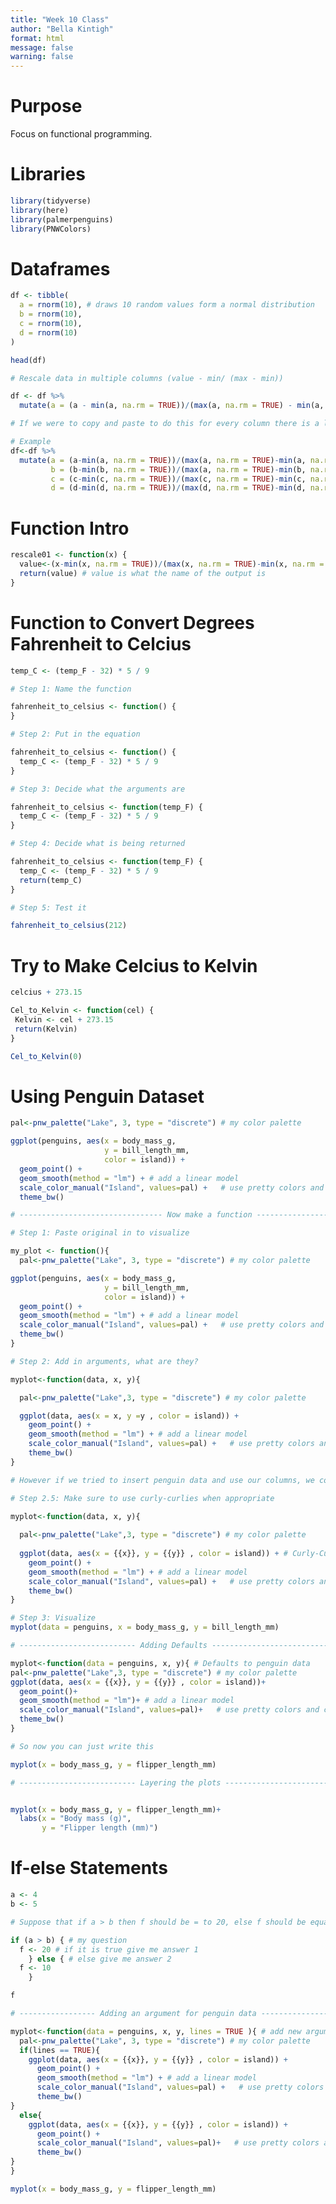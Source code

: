 ```yaml
---
title: "Week 10 Class"
author: "Bella Kintigh"
format: html
message: false
warning: false
---
```



# Purpose

Focus on functional programming.

# Libraries

```r
library(tidyverse)
library(here)
library(palmerpenguins)
library(PNWColors)
```

# Dataframes

```r
df <- tibble(
  a = rnorm(10), # draws 10 random values form a normal distribution
  b = rnorm(10),
  c = rnorm(10),
  d = rnorm(10)
)

head(df)

# Rescale data in multiple columns (value - min/ (max - min))

df <- df %>%
  mutate(a = (a - min(a, na.rm = TRUE))/(max(a, na.rm = TRUE) - min(a, na.rm = TRUE)))

# If we were to copy and paste to do this for every column there is a lot of room for error

# Example 
df<-df %>%
  mutate(a = (a-min(a, na.rm = TRUE))/(max(a, na.rm = TRUE)-min(a, na.rm = TRUE)),
         b = (b-min(b, na.rm = TRUE))/(max(a, na.rm = TRUE)-min(b, na.rm = TRUE)), ## ERROR
         c = (c-min(c, na.rm = TRUE))/(max(c, na.rm = TRUE)-min(c, na.rm = TRUE)),
         d = (d-min(d, na.rm = TRUE))/(max(d, na.rm = TRUE)-min(d, na.rm = TRUE)))
```

# Function Intro

```r
rescale01 <- function(x) {
  value<-(x-min(x, na.rm = TRUE))/(max(x, na.rm = TRUE)-min(x, na.rm = TRUE))
  return(value) # value is what the name of the output is 
}
```

# Function to Convert Degrees Fahrenheit to Celcius

```r

temp_C <- (temp_F - 32) * 5 / 9

# Step 1: Name the function

fahrenheit_to_celsius <- function() {
}

# Step 2: Put in the equation

fahrenheit_to_celsius <- function() { 
  temp_C <- (temp_F - 32) * 5 / 9
}

# Step 3: Decide what the arguments are

fahrenheit_to_celsius <- function(temp_F) {
  temp_C <- (temp_F - 32) * 5 / 9 
}

# Step 4: Decide what is being returned 

fahrenheit_to_celsius <- function(temp_F) { 
  temp_C <- (temp_F - 32) * 5 / 9 
  return(temp_C)
}

# Step 5: Test it

fahrenheit_to_celsius(212)
```

# Try to Make Celcius to Kelvin

```r
celcius + 273.15

Cel_to_Kelvin <- function(cel) {
 Kelvin <- cel + 273.15 
 return(Kelvin)
}

Cel_to_Kelvin(0)
```

# Using Penguin Dataset

```r
pal<-pnw_palette("Lake", 3, type = "discrete") # my color palette 

ggplot(penguins, aes(x = body_mass_g, 
                     y = bill_length_mm, 
                     color = island)) +
  geom_point() +
  geom_smooth(method = "lm") + # add a linear model
  scale_color_manual("Island", values=pal) +   # use pretty colors and another example of how to manually change the legend title for colors
  theme_bw()

# -------------------------------- Now make a function --------------------------

# Step 1: Paste original in to visualize 

my_plot <- function(){
  pal<-pnw_palette("Lake", 3, type = "discrete") # my color palette 

ggplot(penguins, aes(x = body_mass_g, 
                     y = bill_length_mm, 
                     color = island)) +
  geom_point() +
  geom_smooth(method = "lm") + # add a linear model
  scale_color_manual("Island", values=pal) +   # use pretty colors and another example of how to manually change the legend title for colors
  theme_bw()
}

# Step 2: Add in arguments, what are they?

myplot<-function(data, x, y){

  pal<-pnw_palette("Lake",3, type = "discrete") # my color palette 

  ggplot(data, aes(x = x, y =y , color = island)) +
    geom_point() +
    geom_smooth(method = "lm") + # add a linear model
    scale_color_manual("Island", values=pal) +   # use pretty colors and change the legend title
    theme_bw()
}

# However if we tried to insert penguin data and use our columns, we couldn't because it doesn't know that the bodymass columns lives in penguins so we need to be specific and use curly-curlies {{}}

# Step 2.5: Make sure to use curly-curlies when appropriate 

myplot<-function(data, x, y){
  
  pal<-pnw_palette("Lake",3, type = "discrete") # my color palette
  
  ggplot(data, aes(x = {{x}}, y = {{y}} , color = island)) + # Curly-Curlies!
    geom_point() +
    geom_smooth(method = "lm") + # add a linear model
    scale_color_manual("Island", values=pal) +   # use pretty colors and change the legend title
    theme_bw()
}

# Step 3: Visualize
myplot(data = penguins, x = body_mass_g, y = bill_length_mm)

# -------------------------- Adding Defaults ------------------------------

myplot<-function(data = penguins, x, y){ # Defaults to penguin data 
pal<-pnw_palette("Lake",3, type = "discrete") # my color palette 
ggplot(data, aes(x = {{x}}, y = {{y}} , color = island))+
  geom_point()+
  geom_smooth(method = "lm")+ # add a linear model
  scale_color_manual("Island", values=pal)+   # use pretty colors and change the legend title
  theme_bw()
}

# So now you can just write this

myplot(x = body_mass_g, y = flipper_length_mm)

# -------------------------- Layering the plots ------------------------------


myplot(x = body_mass_g, y = flipper_length_mm)+
  labs(x = "Body mass (g)",
       y = "Flipper length (mm)")
```


# If-else Statements

```r
a <- 4
b <- 5

# Suppose that if a > b then f should be = to 20, else f should be equal to 10. Using if/else we:

if (a > b) { # my question
  f <- 20 # if it is true give me answer 1
    } else { # else give me answer 2
  f <- 10
    }

f

# ----------------- Adding an argument for penguin data ------------------------

myplot<-function(data = penguins, x, y, lines = TRUE ){ # add new argument for lines
  pal<-pnw_palette("Lake", 3, type = "discrete") # my color palette 
  if(lines == TRUE){
    ggplot(data, aes(x = {{x}}, y = {{y}} , color = island)) +
      geom_point() +
      geom_smooth(method = "lm") + # add a linear model
      scale_color_manual("Island", values=pal) +   # use pretty colors and change the legend title
      theme_bw()
}
  else{
    ggplot(data, aes(x = {{x}}, y = {{y}} , color = island)) +
      geom_point() +
      scale_color_manual("Island", values=pal)+   # use pretty colors and change the legend title
      theme_bw()
}
}

myplot(x = body_mass_g, y = flipper_length_mm)
```







